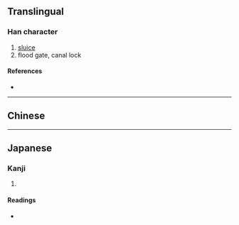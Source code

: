 {{character info/new}}
{{character info|0x2F922}}
==Translingual==

===Han character===
{{Han char|rn=91|rad=片|as=09|sn=13|four=|canj=LLHJX,LNHJX|ids=⿰片臿}}

# [[sluice]]
# flood gate, canal lock

====References====
* {{Han ref|kx=0694.010|dkj=19869|dj=1107.110|hdz=32018.040|uh=7250|ud=29264}}

----

==Chinese==
{{zh-see|閘|v}}

----

==Japanese==

===Kanji===
{{ja-kanji|grade=|rs=片09}}

# {{rfdef|ja|sort=片09}}

====Readings====
* {{ja-readings|on=[[そう]] (sō), [[じょう]] (jō)|kun=[[いたがこい]] (itagakoi)}}